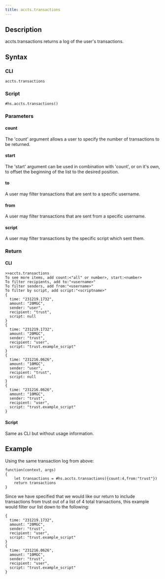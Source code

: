 ```yaml
---
title: accts.transactions
---
```


## Description

accts.transactions returns a log of the user's transactions.

## Syntax

### CLI

```
accts.transactions
```

### Script

```
#hs.accts.transactions()
```

### Parameters

#### count

The 'count' argument allows a user to specify the number of transactions to be returned.

#### start

The 'start' argument can be used in combination with 'count', or on it's own, to offset the beginning of the list to the desired position.

#### to

A user may filter transactions that are sent to a specific username.

#### from

A user may filter transactions that are sent from a specific username.

#### script

A user may filter transactions by the specific script which sent them.

### Return

#### CLI

```
>>accts.transactions
To see more items, add count:<"all" or number>, start:<number>
To filter recipients, add to:"<username>"
To filter senders, add from:"<username>"
To filter by script, add script:"<scriptname>"
{
  time: "231219.1732",
  amount: "20MGC",
  sender: "user",
  recipient: "trust",
  script: null
}
{
  time: "231219.1732",
  amount: "20MGC",
  sender: "trust",
  recipient: "user",
  script: "trust.example_script"
}
{
  time: "231216.0626",
  amount: "10MGC",
  sender: "user",
  recipient: "trust",
  script: null
}
{
  time: "231216.0626",
  amount: "10MGC",
  sender: "trust",
  recipient: "user",
  script: "trust.example_script"
}
```

#### Script

Same as CLI but without usage information.

## Example

Using the same transaction log from above:

```
function(context, args)
{
	let transactions = #hs.accts.transactions({count:4,from:"trust"})
	return transactions
}

```

Since we have specified that we would like our return to include transactions from trust out of a list of 4 total transactions, this example would filter our list down to the following:

```
{
  time: "231219.1732",
  amount: "20MGC",
  sender: "trust",
  recipient: "user",
  script: "trust.example_script"
}
{
  time: "231216.0626",
  amount: "10MGC",
  sender: "trust",
  recipient: "user",
  script: "trust.example_script"
}
```
